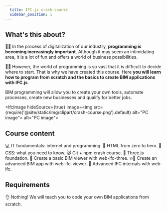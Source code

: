```yaml
---
  title: IFC.js crash course
  sidebar_position: 1
---
```



## What's this about?

👩‍💻 In the process of digitalization of our industry, **programming is becoming increasingly important**. Although it may seem an intimidating area, it is a lot of fun and offers a world of business possibilities.

👩‍🏫 However, the world of programming is so vast that it is difficult to decide where to start. That is why we have created this course. Here **you will learn how to program from scratch and the basics to create BIM applications with IFC.js**.

<IfcCard>
    BIM programming will allow you to create your own tools, automate processes, create new businesses and qualify for better jobs.
</IfcCard>



<IfcImage hideSource={true} image=<img src={require('@site/static/img/clipart/crash-course.png').default} alt="PC image"></img>
   alt="PC image"></IfcImage>

## Course content

<IfcCard>
💻 IT fundamentals: internet and programming.
</IfcCard>

<IfcCard>
🌳 HTML from zero to hero.
</IfcCard>

<IfcCard>
💅 CSS: what you need to know.
</IfcCard>

<IfcCard>
🐱 Git + npm crash course.
</IfcCard>

<IfcCard>
🎥 Three.js foundation.
</IfcCard>

<IfcCard>
🚀 Create a basic BIM viewer with web-ifc-three.
</IfcCard>

<IfcCard>
🔥🚀 Create an advanced BIM app with web-ifc-viewer.
</IfcCard>

<IfcCard>
🧠 Advanced IFC internals with web-ifc.
</IfcCard>

## Requirements

👌 Nothing! We will teach you to code your own BIM applications from scratch.
